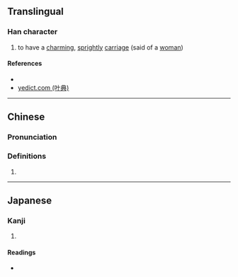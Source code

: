 {{character info/new}}
==Translingual==

===Han character===
{{Han char|rn=38|rad=女|as=05|sn=8|four=45447|canj=VGB|ids=⿰女冉}}

# to have a [[charm]]ing, [[spright]]ly [[carriage]] (said of a [[woman]])

====References====
* {{Han ref|kx=0258.210|dkj=06167|dj=0523.230|hdz=21037.050|uh=59CC|ud=22988|bh=CC49|bd=52297}}
* [http://yedict.com/htm/59/59CC.htm yedict.com (叶典)]

----

==Chinese==
{{zh-forms}}

===Pronunciation===
{{zh-pron
|m=rǎn
|c=jim5
|mc=y
|oc=y
|ma=
|cat=a
}}

===Definitions===
{{zh-hanzi}}

# {{rfdef|lang=zh}}

----

==Japanese==

===Kanji===
{{ja-kanji|grade=|rs=女05}}

# {{defn|lang=ja|sort=女05}}

====Readings====
* {{ja-readings|on=[[ぜん]] (zen)|kun=}}